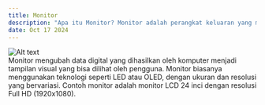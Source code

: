 ---
title: Monitor
description: "Apa itu Monitor? Monitor adalah perangkat keluaran yang menampilkan informasi visual berupa teks, gambar, atau video dari komputer."
date: Oct 17 2024
---
<div style={{ display: "flex", justifyContent: "center" }}>
  <img src="/images/monitor.png" alt="Alt text" style={{ width: "400px", height: "auto" }} />
</div>
Monitor mengubah data digital yang dihasilkan oleh komputer menjadi tampilan visual yang bisa dilihat oleh pengguna. Monitor biasanya menggunakan teknologi seperti LED atau OLED, dengan ukuran dan resolusi yang bervariasi. Contoh monitor adalah monitor LCD 24 inci dengan resolusi Full HD (1920x1080).